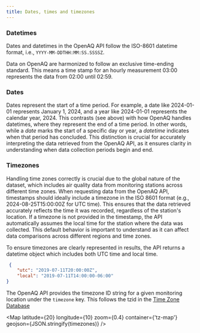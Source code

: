 ```yaml
---
title: Dates, times and timezones
---
```



### Datetimes

Dates and datetimes in the OpenAQ API follow the ISO-8601 datetime format, i.e.,
`YYYY-MM-DDTHH:MM:SS.SSSSZ`.

Data on OpenAQ are harmonized to follow an exclusive time-ending standard. This
means a time stamp for an hourly measurement 03:00 represents the data from
02:00 until 02:59.

### Dates

Dates represent the start of a time period. For example, a date like 2024-01-01
represents January 1, 2024, and a year like 2024-01-01 represents the
calendar year, 2024. This contrasts (see above) with how  OpenAQ
handles datetimes, where they represent the end of a time period. In other
words, while a *date* marks the start of a specific day or year, a *datetime*
indicates when that period has concluded. This distinction is crucial for
accurately interpreting the data retrieved from the OpenAQ API, as it ensures
clarity in understanding when data collection periods begin and end.

### Timezones

Handling time zones correctly is crucial due to the global nature of the dataset,
which includes air quality data from monitoring stations across different time
zones. When requesting data from the OpenAQ API, timestamps should ideally
include a timezone in the ISO 8601 format (e.g., 2024-08-25T15:00:00Z for UTC
time). This ensures that the data retrieved accurately reflects the time it was
recorded, regardless of the station's location. If a timezone is not provided in
the timestamp, the API automatically assumes the local time for the station
where the data was collected. This default behavior is important to understand
as it can affect data comparisons across different regions and time zones.

To ensure timezones are clearly represented in results, the API returns a
datetime object which includes both UTC time and local time.

```json
 {
    "utc": "2019-07-11T20:00:00Z",
    "local": "2019-07-11T14:00:00-06:00"
}
```

The OpenAQ API provides the timezone ID string for a given monitoring location
under the `timezone` key. This follows the tzid in the <a href="https://www.iana.org/time-zones" target="_blank" rel="noreferrer noopener">Time Zone Database</a>


<Map
  latitude={20}
  longitude={10}
  zoom={0.4}
  container={'tz-map'}
  geojson={JSON.stringify(timezones)}
/>
